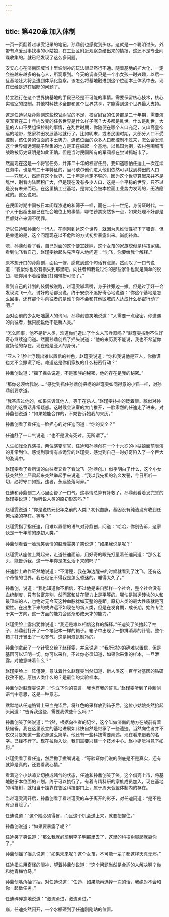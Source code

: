 ```yaml
---
---
---
```

title: 第420章 加入体制
---



一页一页翻着赵璟雯记录的笔记，孙鼎创也感觉到头疼。这就是一个聪明过头，外带有点爱没事找事的小姑娘，在工业区附近观察总结出来的情报，这还不是专业间谍收集的。就已经发现了这么多问题。

安安心心在济南区域当十里坡剑神的玩法很显然行不通。随着基地的扩大化，一定会被越来越多的有心人，所观察到。今天的调查只是一个小女孩一时兴趣，以后一旦基地壮大将会遭到体系化监察。该怎么将基地融进到这个位面本土体系中去，现在已经是迫在眉睫的问题了。

特立独行在这个世界搞基地的手段已经是不可能的事情。需要保留核心技术，核心实验室的控制。其他材料技术全部和这个世界共享，才能得到这个世界最大支持。

这是任迪以及孙鼎创这些校官尉官的不足，校官尉官的任务都是二十年期，需要演变军官在二十年内改变的任务世界是什么样子呢？大多都是乱世。什么是乱世，大量的人口不受组织控制的事情，在乱世时期，你随便在哪个人口充足，又山高皇帝远的地带，憋家种田发展基地就行了。比如明末，或者民国时期，大部分人口不受控制，该任务的位面的本土势力，连该位面的众多人口都控制不过来，怎么会发现这个世界偏远泥腿子聚集的地方是正在崛起一个基地，以民国为例，农村包围城市战略被历史证明是如此正确。但是当时民国所有的军阀都在尝试抓城市了。

然而现在这是一个将官任务，并非二十年的校官任务。要知道哪怕任迪上一次连续任务中，也是有二十年特征的，当马歇尔他们进入他们依然可以找到种田的人口——穴居人，然而在这个世界，二十年是肯定不够的，因为这个世界算起来并不是乱世，别看内陆面积广大，但是现在没有多少人口，这是一个平稳的世界，只不过是没有未来而已。在这里搞工业基地，是肯定会被本位面工业势力发现的，无法隐藏的。这么说吧。

在民国时期中国被日本间谍渗透的和筛子一样，而在二十一世纪，身份证时代，一个人干出超出自己在社会地位上的事情，哪怕钞票突然多一点，如果处理不好都是巨额财产来源不明罪。

所以任迪和孙鼎创一行人，在刚刚到达这个世界，就因为思维惯性犯下了错误，但是幸运的是，这个问题现在以不危险的方式初步暴露出来。尚能补救。

嗯，孙鼎创看了看，自己对面的这个便宜妹妹，这个女孩的家族貌似是科技家族。看到沈飞看自己，赵瑾雯抬起头先声夺人地问道：“沈飞，你要给我个解释。”

原本想开口的孙鼎创，面色一愣，感觉到这个句话有点熟。然而叹了一口气说道：“貌似你也没有损失到那里吧。向往者和我说过你的那些家仆也就是简单的脱臼，嗯你用不着给他们打绷带扮可怜了。”

看到自己的计划的伎俩被说跑，赵瑾雯嘟着嘴，身子往旁边一撇。但是过了好一会发现沈飞一点，讨好的话都没说，终于安奈不追好奇心地说道：“你这个基地是怎么回事，还有那个叫向往者的是谁？你不会和其他区域的人达成什么秘密行动了吧。”

面对面前的少女咄咄逼人的询问，孙鼎创苦笑地说道：“人需要一点秘密。你遭遇的向往者，我只能说他不是新人类。”

“怎么回事，他不是新人类，难道你们造出了什么人形兵器吗？”赵瑾雯按耐不住好奇心继续追问道。然而孙鼎创摇了摇头说道：“他的来历我不能说，我也不希望你宣扬他的存在，现在他是亚人的身份。”

“亚人？”脸上浮现出难以置信的神色，赵瑾雯说道：“你和我说他是亚人，你撒谎也太不会撒谎了吧。难道这是你们家族的什么秘密行动？”

孙鼎创说道：“摇了摇头说道，不是家族的秘密，他的存在是我的秘密。”

“那你必须给我说……”感觉到抓住孙鼎创把柄的赵瑾雯如同得意的小猫一样，对孙鼎创要求道。

“我答应过他的，如果告诉其他人，等于在杀人。”赵瑾雯扑扑的眨着眼。貌似对孙鼎创的这番话非常疑惑。这时候会议室的大门推开，一脸肃然的任迪走了进来。对孙鼎创说道：“如果她能合作的，不妨告诉她我的来历。”

孙鼎创看了看任迪一脸担心的对任迪问道：“你的安全？”

任迪舒了一口气说道：“也不是没有死过。无所谓了。”

人生如戏全靠演技，两位演变军官，任迪和孙鼎创在一个十六岁的小姑娘面前表演的非常到位。感觉到事情有点诡异的赵瑾雯，感觉到自己一时好奇陷入了一个巨大的漩涡中。

赵瑾雯看了看所谓的向往者又看了看沈飞（孙鼎创。）似乎明白了什么，这个小女孩突然脸上严肃起来突然举起手来说道：“我以我先祖的名义发誓，今日所听一切，必将守口如瓶，违者，永远坠落阿鼻。”

任迪和孙鼎创二人心里面舒了一口气。这事情总算有补救了。孙鼎创看着发完誓的赵瑾雯说道：“你听说人类的原初形态吗？”

赵瑾雯说道：“你是说核元纪年之前的人类？初代血脉，基因没有纯洁没有收到任何污染的存在。等等？”

赵瑾雯指了指任迪，用难以置信的语气对孙鼎创，问道：“哈哈，你别告诉，这家伙是一千年前的原初人类。”

孙鼎创看着一脸玩笑表情的赵瑾雯笑了笑说道：“如果我说是呢？”

赵瑾雯从座位上跳起来，走道任迪面前，用好奇的眼光打量着任迪问道：“那么老头，能告诉我，这一千年你是怎么活下来的吗？”

任迪脸上故作茫然地说道：“不清楚，我在海边醒来的时候就看到了沈飞。还有这个奇怪的世界。我已经记不得我是怎么昏迷的。睡得太久了。”

孙鼎创，说道：“我也知道你不相信，不过他是来自那样一个社会，整个社会没有血统制度，只有贫富差别，然而富和贫在智力上是平等的。哪怕是搬运砖块的人和最顶端的人，也绝对无今天这种血脉犹如天堑的差距。原初人类的最大性质就是可塑性。在出生下来的或许远不如现在的新人类，但是在发育期，成长期，始终专注于某一方向，这一方面的能力会逐渐形成天才的能力。”

赵瑾雯脸上露出犹豫说道：“我还是难以相信这样的解释。”任迪笑了笑撸起了袖子，孙鼎创打开了一个笔记本一样的箱子。箱子中出现了一排排消毒的针管。整个箱子打开冒出了一股寒气，这是用液氮制冷的。

孙鼎创拿起了一个针管交给了赵瑾雯，并且说道：“我所说的的确难以置信，但是基因可以证明一切。你可以采样，不过你必须知道，如果你采集的样本，一旦泄露。对他意味着什么？”

赵瑾雯脸上一阵僵硬，意味着什么赵瑾雯当然知道，新人类这一百年对基因的钻研孜孜不倦。原初人类什么的？是最佳的实验样本。

孙鼎创对赵瑾雯说道：“你立下你的誓言，我也有我的誓言。”赵瑾雯听到了孙鼎创语气中意思，这是一种意志。

默默地从任迪胳臂上采血完毕后，将红色的采样放到箱子后，这位小姑娘突然抬起头问道：“告诉我这些，需要我做些什么吗？”

孙鼎创笑了笑说道：“当然，根据向往者的记忆，这个叫做济南的地方在战前有着核储备。我在这里设立的基地进展如此快自然是继承了一些遗迹。当然向往者并不仅仅只是知道一些资源这么简单。他还有一些科技需要阐述。现在看来借我的名字。已经不行了。现在拉你入伙，我们需要兴建一个技术中心。赵小姐觉得意下如何。”

赵瑾雯看了看任迪，然后撇了撇嘴说道：“等验证你们说的倒底是不是真实，还有就算是真的，还要看我心情。”

看着这个小姑凉又切换成赌气的状态，任迪和孙鼎创笑了笑。这个借壳上市，将基地融于本位面的计划。终于可以执行了。有着专精科研的家族成员加入，现在基地的科技树，就相当于挂靠在鲁区科技部门上，属于周天合盟体制内的存在。

当赵瑾雯离开后，孙鼎创看了看赵瑾雯的车子离开的影子，对任迪问道：“是不是有点冒险了。”

任迪说道：“这个险必须得冒，而且这个机会送上来，就要把握住。”

孙鼎创说道：“如果要暴露了呢？”

任迪笑了笑说道：“那么我就必须到李子明那里去了，这里的科技树攀爬就靠你了。”

孙鼎创摇了摇头说道：“如果未来呢？这个女孩，不可能一辈子都这样天真无邪。”

任迪扭头用奇怪的眼神，望着孙鼎创说道：“这个问题当然是合适的人解决啊？你和她青梅竹马。”

孙鼎创嘴角抽了抽，对任迪说道：“任迪，如果能再选择一次的话，我绝对不会和你一起做任务。”

任迪碎碎念地说道：“激流勇进，激流勇进。”

崩，任迪突然闪开，一个水瓶砸到了任迪刚刚站的位置。